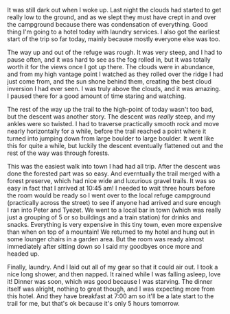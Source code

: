 It was still dark out when I woke up. Last night the clouds had started to get
really low to the ground, and as we slept they must have crept in and over
the campground because there was condensation of everything. Good thing I'm
going to a hotel today with laundry services. I also got the earliest start of
the trip so far today, mainly because mostly everyone else was too.

<Stats
  gain="2471"
  garmin="11451242194"
  loss="4008"
  miles="7.68"
  steps="23295"
/>

The way up and out of the refuge was rough. It was very steep, and I had to
pause often, and it was hard to see as the fog rolled in, but it was totally
worth it for the views once I got up there. The clouds were in abundance, and
from my high vantage point I watched as they rolled over the ridge I had just
come from, and the sun shone behind them, creating the best cloud inversion I
had ever seen. I was truly above the clouds, and it was amazing. I paused there
for a good amount of time staring and watching.

The rest of the way up the trail to the high-point of today wasn't too bad, but
the descent was another story. The descent was <em>really</em> steep, and my
ankles were so twisted. I had to traverse practically smooth rock and move
nearly horizontally for a while, before the trail reached a point where it
turned into jumping down from large boulder to large boulder. It went like this
for quite a while, but luckily the descent eventually flattened out and the
rest of the way was through forests.

This was the easiest walk into town I had had all trip. After the descent was
done the forested part was so easy. And everntually the trail merged with a
forest preserve, which had nice wide and luxurious gravel trails. It was so easy
in fact that I arrived at 10:45 am! I needed to wait three hours before the room
would be ready so I went over to the local refuge campground (practically
across the street) to see if anyone had arrived and sure enough I ran into Peter
and Tyezet. We went to a local bar in town (which was really just a grouping of
5 or so buildings and a train station) for drinks and snacks. Everything is very
expensive in this tiny town, even more expensive than when on top of a mountain!
We returned to my hotel and hung out in some lounger chairs in a garden area. But
the room was ready almost immediately after sitting down so I said my goodbyes
once more and headed up.

Finally, laundry. And I laid out all of my gear so that it could air out. I took
a nice long shower, and then napped. It rained while I was falling asleep,
love it! Dinner was soon, which was good because I was starving. The dinner itself
was alright, nothing to great though, and I was expecting more from this hotel.
And they have breakfast at 7:00 am so it'll be a late start to the trail for me,
but that's ok because it's only 5 hours tomorrow.
